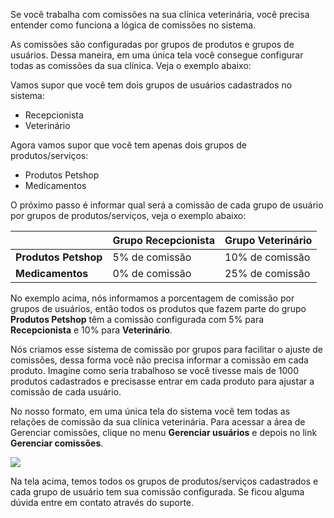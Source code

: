 Se você trabalha com comissões na sua clínica veterinária, você precisa entender como funciona a lógica de comissões no sistema.

As comissões são configuradas por grupos de produtos e grupos de usuários. Dessa maneira, em uma única tela você consegue configurar todas as comissões da sua clínica. Veja o exemplo abaixo:

Vamos supor que você tem dois grupos de usuários cadastrados no sistema:

- Recepcionista
- Veterinário

Agora vamos supor que você tem apenas dois grupos de produtos/serviços:

- Produtos Petshop
- Medicamentos

O próximo passo é informar qual será a comissão de cada grupo de usuário por grupos de produtos/serviços, veja o exemplo abaixo:

|                      | **Grupo Recepcionista** | **Grupo Veterinário** |
| -------------------- | ----------------------- | --------------------- |
| **Produtos Petshop** | 5% de comissão          | 10% de comissão       |
| **Medicamentos**     | 0% de comissão          | 25% de comissão       |

No exemplo acima, nós informamos a porcentagem de comissão por grupos de usuários, então todos os produtos que fazem parte do grupo **Produtos Petshop** têm a comissão configurada com 5% para **Recepcionista** e 10% para **Veterinário**.

Nós criamos esse sistema de comissão por grupos para facilitar o ajuste de comissões, dessa forma você não precisa informar a comissão em cada produto. Imagine como seria trabalhoso se você tivesse mais de 1000 produtos cadastrados e precisasse entrar em cada produto para ajustar a comissão de cada usuário.

No nosso formato, em uma única tela do sistema você tem todas as relações de comissão da sua clínica veterinária. Para acessar a área de Gerenciar comissões, clique no menu **Gerenciar usuários** e depois no link **Gerenciar comissões**.

<img src="/gerenciar-comissoes-loopvet.webp" />

Na tela acima, temos todos os grupos de produtos/serviços cadastrados e cada grupo de usuário tem sua comissão configurada. Se ficou alguma dúvida entre em contato através do suporte.
